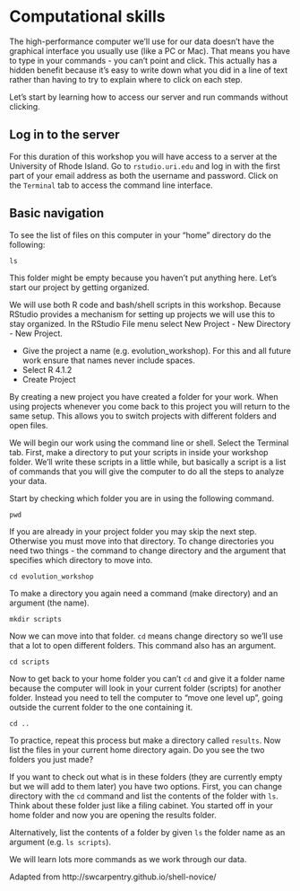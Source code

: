 # Computational skills

The high-performance computer we'll use for our data doesn't have the graphical interface
you usually use (like a PC or Mac).
That means you have to type in your commands - you can't point and click.
This actually has a hidden benefit because it's easy to write down what you did in
a line of text rather than having to try to explain where to click on each step.

Let's start by learning how to access our server and run commands without clicking.

## Log in to the server

For this duration of this workshop you will have access to a server at the University of Rhode Island. Go to `rstudio.uri.edu` and log in with the first part of your email address as both the username and password. Click on the `Terminal` tab to access the command line interface.

## Basic navigation

To see the list of files on this computer in your "home" directory do the following:

```
ls
```

This folder might be empty because you haven't put anything here.
Let's start our project by getting organized.

We will use both R code and bash/shell scripts in this workshop.
Because RStudio provides a mechanism for setting up projects we will use this to stay organized.
In the RStudio File menu select New Project - New Directory - New Project.

* Give the project a name (e.g. evolution_workshop). For this and all future work ensure that names never include spaces.
* Select R 4.1.2
* Create Project

By creating a new project you have created a folder for your work.
When using projects whenever you come back to this project you will return to the same setup.
This allows you to switch projects with different folders and open files.

We will begin our work using the command line or shell.
Select the Terminal tab.
First, make a directory to put your scripts in inside your workshop folder.
We'll write these scripts in a little while, but basically a script is a list of commands that you will give the computer to do all the steps to analyze your data.

Start by checking which folder you are in using the following command.

```
pwd
```

If you are already in your project folder you may skip the next step.
Otherwise you must move into that directory. 
To change directories you need two things - the command to change directory and the argument that specifies which directory to move into.

```
cd evolution_workshop
```

To make a directory you again need a command (make directory) and an argument (the name). 

```
mkdir scripts 
```

Now we can move into that folder.
`cd` means change directory so we'll use that a lot to open different folders.
This command also has an argument.

```
cd scripts 
```

Now to get back to your home folder you can't `cd` and give it a folder name because
the computer will look in your current folder (scripts) for another folder.
Instead you need to tell the computer to "move one level up", going outside the current folder to the one containing it.

```
cd ..
```

To practice, repeat this process but make a directory called `results`.
Now list the files in your current home directory again.
Do you see the two folders you just made?

If you want to check out what is in these folders (they are currently empty but we will add to them later)
you have two options.
First, you can change directory with the `cd` command and list the contents of the folder with `ls`.
Think about these folder just like a filing cabinet.
You started off in your home folder and now you are opening the results folder.

Alternatively, list the contents of a folder by given `ls` the folder name as an argument (e.g. `ls scripts`).

We will learn lots more commands as we work through our data.


Adapted from  http://swcarpentry.github.io/shell-novice/

